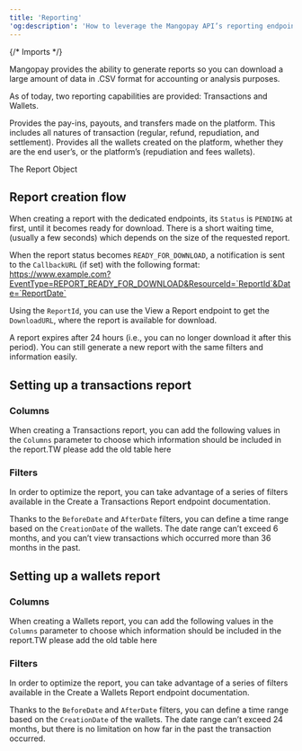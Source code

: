 ```yaml
---
title: 'Reporting'  
'og:description': 'How to leverage the Mangopay API’s reporting endpoints to get the data you need on transaction activity.'  
---
```

  
{/* Imports */}  

Mangopay provides the ability to generate reports so you can download a large amount of data in .CSV format for accounting or analysis purposes.   

As of today, two reporting capabilities are provided: Transactions and Wallets. 

<CardGroup cols={2}>  
<Card title="Transactions report">  
 Provides the pay-ins, payouts, and transfers made on the platform. This includes all natures of transaction (regular, refund, repudiation, and settlement).  
</Card>  
<Card title="Wallets report">  
 Provides all the wallets created on the platform, whether they are the end user’s, or the platform’s (repudiation and fees wallets).  
</Card>  
</CardGroup>  

<Card title="Endpoints">The Report Object</Card>  

## Report creation flow  

When creating a report with the dedicated endpoints, its `Status` is `PENDING` at first, until it becomes ready for download. There is a short waiting time, (usually a few seconds) which depends on the size of the requested report.  

When the report status becomes `READY_FOR_DOWNLOAD`, a notification is sent to the `CallbackURL` (if set) with the following format: <Info> https://www.example.com?EventType=REPORT_READY_FOR_DOWNLOAD&ResourceId=`ReportId`&Date=`ReportDate`</Info>  

Using the `ReportId`, you can use the View a Report endpoint to get the `DownloadURL`, where the report is available for download.  

A report expires after 24 hours (i.e., you can no longer download it after this period). You can still generate a new report with the same filters and information easily.  

## Setting up a transactions report  

### Columns  

When creating a Transactions report, you can add the following values in the `Columns` parameter to choose which information should be included in the report.TW please add the old table here  

### Filters  

In order to optimize the report, you can take advantage of a series of filters available in the Create a Transactions Report endpoint documentation.  

Thanks to the `BeforeDate` and `AfterDate` filters, you can define a time range based on the `CreationDate` of the wallets. The date range can’t exceed 6 months, and you can’t view transactions which occurred more than 36 months in the past.  

## Setting up a wallets report  

### Columns  

When creating a Wallets report, you can add the following values in the `Columns` parameter to choose which information should be included in the report.TW please add the old table here  

### Filters  

In order to optimize the report, you can take advantage of a series of filters available in the Create a Wallets Report endpoint documentation.  

Thanks to the `BeforeDate` and `AfterDate` filters, you can define a time range based on the `CreationDate` of the wallets. The date range can’t exceed 24 months, but there is no limitation on how far in the past the transaction occurred.
